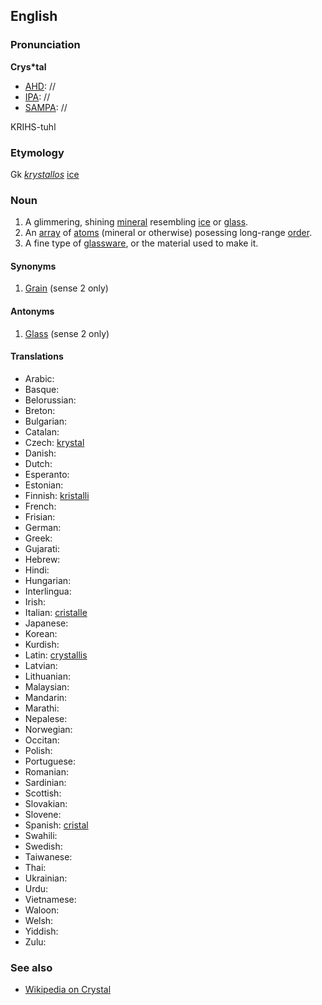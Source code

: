 ==English==

===Pronunciation===
'''Crys*tal'''
*[[AHD]]: //
*[[IPA]]: //
*[[SAMPA]]: //
KRIHS-tuhl

===Etymology===

Gk ''[[krystallos]]'' [[ice]]

===Noun===
#A glimmering, shining [[mineral]] resembling [[ice]] or [[glass]].
#An [[array]] of [[atom]]s (mineral or otherwise) posessing long-range [[order]].
#A fine type of [[glassware]], or the material used to make it.

====Synonyms====
#[[Grain]] (sense 2 only)
====Antonyms====
#[[Glass]] (sense 2 only)

====Translations====
*Arabic:
*Basque:
*Belorussian:
*Breton:
*Bulgarian:
*Catalan:
*Czech: [[krystal]]
*Danish:
*Dutch:
*Esperanto:
*Estonian:
*Finnish: [[kristalli]]
*French:
*Frisian:
*German:
*Greek:
*Gujarati:
*Hebrew:
*Hindi:
*Hungarian:
*Interlingua:
*Irish:
*Italian: [[cristalle]]
*Japanese:
*Korean:
*Kurdish:
*Latin: [[crystallis]]
*Latvian:
*Lithuanian:
*Malaysian:
*Mandarin:
*Marathi:
*Nepalese:
*Norwegian:
*Occitan:
*Polish:
*Portuguese:
*Romanian:
*Sardinian:
*Scottish:
*Slovakian:
*Slovene:
*Spanish: [[cristal]]
*Swahili:
*Swedish:
*Taiwanese:
*Thai:
*Ukrainian:
*Urdu:
*Vietnamese:
*Waloon:
*Welsh:
*Yiddish:
*Zulu:

===See also===
*[[wikipedia:en:Crystal|Wikipedia on Crystal]]